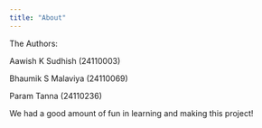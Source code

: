 ```yaml
---
title: "About"
---
```


The Authors:

Aawish K Sudhish (24110003)

Bhaumik S Malaviya (24110069)

Param Tanna (24110236)

We had a good amount of fun in learning and making this project!
